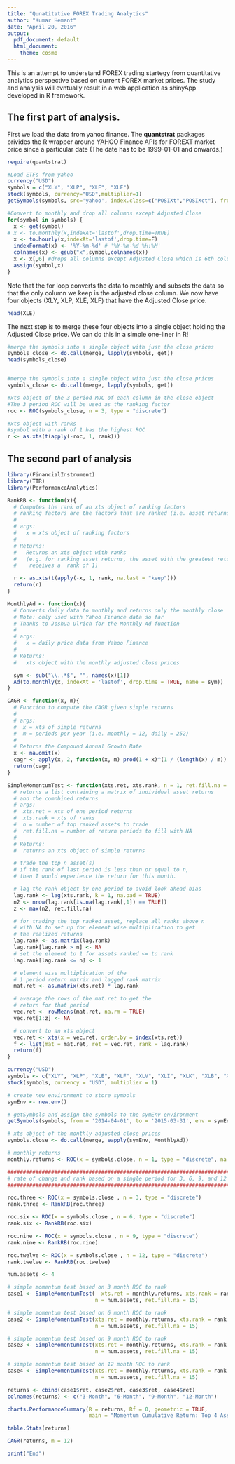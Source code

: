 ```yaml
---
title: "Qunatitative FOREX Trading Analytics"
author: "Kumar Hemant"
date: "April 20, 2016"
output:
  pdf_document: default
  html_document:
    theme: cosmo
---
```



This is an attempt to understand FOREX trading startegy from quantitative analytics perspective based on current FOREX market prices. The study and analysis will evntually result in a web application as shinyApp developed in R framework.   


## The first part of analysis.

First we load the data from yahoo finance. The **quantstrat** packages privides the R wrapper around YAHOO Finance APIs for FOREXT market price since a particular date (The date has to be 
1999-01-01 and onwards.) 

```r
require(quantstrat)

#Load ETFs from yahoo
currency("USD")
symbols = c("XLY", "XLP", "XLE", "XLF")
stock(symbols, currency="USD",multiplier=1)
getSymbols(symbols, src='yahoo', index.class=c("POSIXt","POSIXct"), from='2014-04-1')

#Convert to monthly and drop all columns except Adjusted Close
for(symbol in symbols) {
  x <- get(symbol)
# x <- to.monthly(x,indexAt='lastof',drop.time=TRUE)
  x <- to.hourly(x,indexAt='lastof',drop.time=F)
  indexFormat(x) <- '%Y-%m-%d' # '%Y-%m-%d %H:%M'
  colnames(x) <- gsub("x",symbol,colnames(x))
  x <- x[,6] #drops all columns except Adjusted Close which is 6th column
  assign(symbol,x)
}
```

Note that the for loop converts the data to monthly and subsets the data so that the only column we keep is the adjusted close column. We now have four objects (XLY, XLP, XLE, XLF) that have the Adjusted Close price.

```r
head(XLE)
```

The next step is to merge these four objects into a single object holding the Adjusted Close price. We can do this in a simple one-liner in R!

```r
#merge the symbols into a single object with just the close prices
symbols_close <- do.call(merge, lapply(symbols, get))
head(symbols_close)


#merge the symbols into a single object with just the close prices
symbols_close <- do.call(merge, lapply(symbols, get))

#xts object of the 3 period ROC of each column in the close object
#The 3 period ROC will be used as the ranking factor
roc <- ROC(symbols_close, n = 3, type = "discrete")

#xts object with ranks
#symbol with a rank of 1 has the highest ROC
r <- as.xts(t(apply(-roc, 1, rank)))
```

## The second part of analysis

```r
library(FinancialInstrument)
library(TTR)
library(PerformanceAnalytics)

RankRB <- function(x){
  # Computes the rank of an xts object of ranking factors
  # ranking factors are the factors that are ranked (i.e. asset returns)
  #
  # args:
  #   x = xts object of ranking factors
  #
  # Returns:
  #   Returns an xts object with ranks
  #   (e.g. for ranking asset returns, the asset with the greatest return
  #    receives a  rank of 1)

  r <- as.xts(t(apply(-x, 1, rank, na.last = "keep")))
  return(r)
}

MonthlyAd <- function(x){
  # Converts daily data to monthly and returns only the monthly close 
  # Note: only used with Yahoo Finance data so far
  # Thanks to Joshua Ulrich for the Monthly Ad function
  # 
  # args:
  #   x = daily price data from Yahoo Finance
  #
  # Returns:
  #   xts object with the monthly adjusted close prices

  sym <- sub("\\..*$", "", names(x)[1])
  Ad(to.monthly(x, indexAt = 'lastof', drop.time = TRUE, name = sym))
}

CAGR <- function(x, m){
  # Function to compute the CAGR given simple returns
  #
  # args:
  #  x = xts of simple returns
  #  m = periods per year (i.e. monthly = 12, daily = 252)
  #
  # Returns the Compound Annual Growth Rate
  x <- na.omit(x)
  cagr <- apply(x, 2, function(x, m) prod(1 + x)^(1 / (length(x) / m)) - 1, m = m)
  return(cagr)
}

SimpleMomentumTest <- function(xts.ret, xts.rank, n = 1, ret.fill.na = 3){
  # returns a list containing a matrix of individual asset returns
  # and the comnbined returns
  # args:
  #  xts.ret = xts of one period returns
  #  xts.rank = xts of ranks
  #  n = number of top ranked assets to trade
  #  ret.fill.na = number of return periods to fill with NA
  #
  # Returns:
  #  returns an xts object of simple returns

  # trade the top n asset(s)
  # if the rank of last period is less than or equal to n,
  # then I would experience the return for this month.

  # lag the rank object by one period to avoid look ahead bias
  lag.rank <- lag(xts.rank, k = 1, na.pad = TRUE)
  n2 <- nrow(lag.rank[is.na(lag.rank[,1]) == TRUE])
  z <- max(n2, ret.fill.na)

  # for trading the top ranked asset, replace all ranks above n
  # with NA to set up for element wise multiplication to get
  # the realized returns
  lag.rank <- as.matrix(lag.rank)
  lag.rank[lag.rank > n] <- NA
  # set the element to 1 for assets ranked <= to rank
  lag.rank[lag.rank <= n] <- 1

  # element wise multiplication of the
  # 1 period return matrix and lagged rank matrix
  mat.ret <- as.matrix(xts.ret) * lag.rank

  # average the rows of the mat.ret to get the
  # return for that period
  vec.ret <- rowMeans(mat.ret, na.rm = TRUE)
  vec.ret[1:z] <- NA

  # convert to an xts object
  vec.ret <- xts(x = vec.ret, order.by = index(xts.ret))
  f <- list(mat = mat.ret, ret = vec.ret, rank = lag.rank)
  return(f)
}

currency("USD")
symbols <- c("XLY", "XLP", "XLE", "XLF", "XLV", "XLI", "XLK", "XLB", "XLU", "EFA")#, "TLT", "IEF", "SHY")
stock(symbols, currency = "USD", multiplier = 1)

# create new environment to store symbols
symEnv <- new.env()

# getSymbols and assign the symbols to the symEnv environment
getSymbols(symbols, from = '2014-04-01', to = '2015-03-31', env = symEnv)

# xts object of the monthly adjusted close prices
symbols.close <- do.call(merge, eapply(symEnv, MonthlyAd))

# monthly returns
monthly.returns <- ROC(x = symbols.close, n = 1, type = "discrete", na.pad = TRUE)

#############################################################################
# rate of change and rank based on a single period for 3, 6, 9, and 12 months
#############################################################################

roc.three <- ROC(x = symbols.close , n = 3, type = "discrete")
rank.three <- RankRB(roc.three)

roc.six <- ROC(x = symbols.close , n = 6, type = "discrete")
rank.six <- RankRB(roc.six)

roc.nine <- ROC(x = symbols.close , n = 9, type = "discrete")
rank.nine <- RankRB(roc.nine)

roc.twelve <- ROC(x = symbols.close , n = 12, type = "discrete")
rank.twelve <- RankRB(roc.twelve)

num.assets <- 4

# simple momentum test based on 3 month ROC to rank
case1 <- SimpleMomentumTest(  xts.ret = monthly.returns, xts.rank = rank.three,
                            n = num.assets, ret.fill.na = 15)

# simple momentum test based on 6 month ROC to rank
case2 <- SimpleMomentumTest(xts.ret = monthly.returns, xts.rank = rank.six,
                            n = num.assets, ret.fill.na = 15)

# simple momentum test based on 9 month ROC to rank
case3 <- SimpleMomentumTest(xts.ret = monthly.returns, xts.rank = rank.nine,
                            n = num.assets, ret.fill.na = 15)

# simple momentum test based on 12 month ROC to rank
case4 <- SimpleMomentumTest(xts.ret = monthly.returns, xts.rank = rank.twelve,
                            n = num.assets, ret.fill.na = 15)

returns <- cbind(case1$ret, case2$ret, case3$ret, case4$ret)
colnames(returns) <- c("3-Month", "6-Month", "9-Month", "12-Month")

charts.PerformanceSummary(R = returns, Rf = 0, geometric = TRUE, 
                          main = "Momentum Cumulative Return: Top 4 Assets")

table.Stats(returns)

CAGR(returns, m = 12)

print("End")
```
